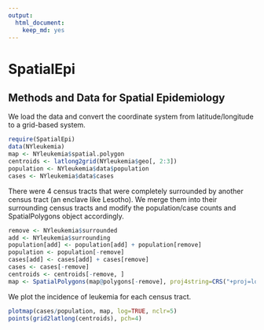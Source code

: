 ```yaml
---
output:
  html_document:
    keep_md: yes
---
```


SpatialEpi
===========================================
Methods and Data for Spatial Epidemiology
-------------------------------------------
We load the data and convert the coordinate system from latitude/longitude to a 
grid-based system.  
```r
require(SpatialEpi)
data(NYleukemia)
map <- NYleukemia$spatial.polygon
centroids <- latlong2grid(NYleukemia$geo[, 2:3])
population <- NYleukemia$data$population
cases <- NYleukemia$data$cases
```



There were 4 census tracts that were completely surrounded by another census tract (an enclave like Lesotho).  We merge them into their surrounding census tracts and modify the population/case counts and SpatialPolygons object accordingly. 
```r
remove <- NYleukemia$surrounded
add <- NYleukemia$surrounding
population[add] <- population[add] + population[remove]
population <- population[-remove]
cases[add] <- cases[add] + cases[remove]
cases <- cases[-remove]
centroids <- centroids[-remove, ]
map <- SpatialPolygons(map@polygons[-remove], proj4string=CRS("+proj=longlat"))
```

We plot the incidence of leukemia for each census tract.  
```r
plotmap(cases/population, map, log=TRUE, nclr=5)
points(grid2latlong(centroids), pch=4)
```

